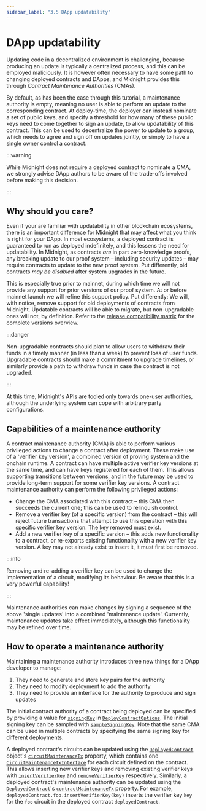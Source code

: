```yaml
---
sidebar_label: "3.5 DApp updatability"
---
```


# DApp updatability

Updating code in a decentralized environment is challenging, because producing
an update is typically a centralized process, and this can be employed
maliciously. It is however often necessary to have some path to changing
deployed contracts and DApps, and Midnight provides this through *Contract
Maintenance Authorities* (CMAs).

By default, as has been the case through this tutorial, a maintenance authority
is empty, meaning no user is able to perform an update to the corresponding
contract. At deploy-time, the deployer can instead nominate a set of public
keys, and specify a threshold for how many of these public keys need to come together to
sign an update, to allow updatability of this contract. This can be used to
decentralize the power to update to a group, which needs to agree and sign off
on updates jointly, or simply to have a single owner control a contract.

:::warning

While Midnight does not require a deployed contract to nominate a CMA, we
strongly advise DApp authors to be aware of the trade-offs involved before
making this decision.

:::

## Why should you care?

Even if your are familiar with updatability in other blockchain ecosystems,
there is an important difference for Midnight that may affect what you think is
right for your DApp. In most ecosystems, a deployed contract is guaranteed to
run as deployed indefinitely, and this lessens the need for updatability. In
Midnight, as contracts *are* in part zero-knowledge proofs, any breaking update
to our proof system – including security updates – may require contracts to
update to the new proof system. Put differently, old contracts *may be
disabled* after system upgrades in the future.

This is especially true prior to mainnet, during which time we will not provide
any support for prior versions of our proof system. At or before mainnet launch
we will refine this support policy. Put differently: We will, with notice,
remove support for old deployments of contracts from Midnight. Updatable
contracts will be able to migrate, but non-upgradable ones will not, by
definition. Refer to the [release compatibility matrix](../../../relnotes/comp-matrix) for the complete versions overview.


:::danger

Non-upgradable contracts should plan to allow users to withdraw their funds in
a timely manner (in less than a week) to prevent loss of user funds. Upgradable
contracts should make a commitment to upgrade timelines, or similarly provide a
path to withdraw funds in case the contract is not upgraded.

:::

At this time, Midnight's APIs are tooled only towards one-user authorities,
although the underlying system can cope with arbitrary party configurations.

## Capabilities of a maintenance authority

A contract maintenance authority (CMA) is able to perform various privileged actions
to change a contract after deployment. These make use of a 'verifier key
version', a combined version of proving system and the onchain runtime. A
contract can have multiple active verifier key versions at the same time, and
can have keys registered for each of them. This allows supporting transitions
between versions, and in the future may be used to provide long-term support
for some verifier key versions. A contract maintenance authority can perform
the following privileged actions:

- Change the CMA associated with this contract – this CMA then succeeds the
  current one; this can be used to relinquish control.
- Remove a verifier key (of a specific version) from the contract – this will
  reject future transactions that attempt to use this operation with this
  specific verifier key version. The key removed must exist.
- Add a new verifier key of a specific version – this adds new functionality to
  a contract, or re-exports existing functionality with a new verifier key
  version. A key may not already exist to insert it, it must first be removed.

:::info

Removing and re-adding a verifier key can be used to change the implementation
of a circuit, modifying its behaviour. Be aware that this is a very powerful
capability!

:::

Maintenance authorities can make changes by signing a sequence of the above
'single updates' into a combined 'maintenance update'. Currently, maintenance
updates take effect immediately, although this functionality may be refined
over time.

## How to operate a maintenance authority

Maintaining a maintenance authority introduces three new things for a DApp developer to manage:

1. They need to generate and store key pairs for the authority
2. They need to modify deployment to add the authority
3. They need to provide an interface for the authority to produce and sign updates

The initial contract authority of a contract being deployed can be specified by providing a value for 
[`signingKey`](/develop/reference/midnight-api/midnight-js/@midnight-ntwrk/midnight-js-contracts/type-aliases/DeployContractOptions)
in
[`DeployContractOptions`](/develop/reference/midnight-api/midnight-js/@midnight-ntwrk/midnight-js-contracts/type-aliases/DeployContractOptions).
The initial signing key can be sampled with
[`sampleSigningKey`](/develop/reference/midnight-api/compact-runtime/functions/sampleSigningKey).
Note that the same CMA can be used in multiple contracts by specifying the same
signing key for different deployments.

A deployed contract's circuits can be updated using the
[`DeployedContract`](/develop/reference/midnight-api/midnight-js/@midnight-ntwrk/midnight-js-contracts/type-aliases/DeployedContract)
object's
[`circuitMaintenanceTx`](/develop/reference/midnight-api/midnight-js/@midnight-ntwrk/midnight-js-contracts/type-aliases/FoundContract#circuitmaintenancetx)
property, which contains one 
[`CircuitMaintenanceTxInterface`](/develop/reference/midnight-api/midnight-js/@midnight-ntwrk/midnight-js-contracts/type-aliases/CircuitMaintenanceTxInterface)
for each circuit defined on the contract. This allows inserting new verifier keys and removing existing verifier keys with
[`insertVerifierKey`](/develop/reference/midnight-api/midnight-js/@midnight-ntwrk/midnight-js-contracts/type-aliases/CircuitMaintenanceTxInterface#insertverifierkey)
and
[`removeVerifierKey`](/develop/reference/midnight-api/midnight-js/@midnight-ntwrk/midnight-js-contracts/type-aliases/CircuitMaintenanceTxInterface#removeverifierkey)
respectively.
Similarly, a deployed contract's maintenance authority can be updated using the
[`DeployedContract`](/develop/reference/midnight-api/midnight-js/@midnight-ntwrk/midnight-js-contracts/type-aliases/DeployedContract)'s
[`contractMaintenanceTx`](/develop/reference/midnight-api/midnight-js/@midnight-ntwrk/midnight-js-contracts/type-aliases/FoundContract#contractmaintenancetx)
property. For example, `deployedContract.foo.insertVerifierKey(key)`
inserts the verifier key `key` for the `foo` circuit in the deployed contract
`deployedContract`.
